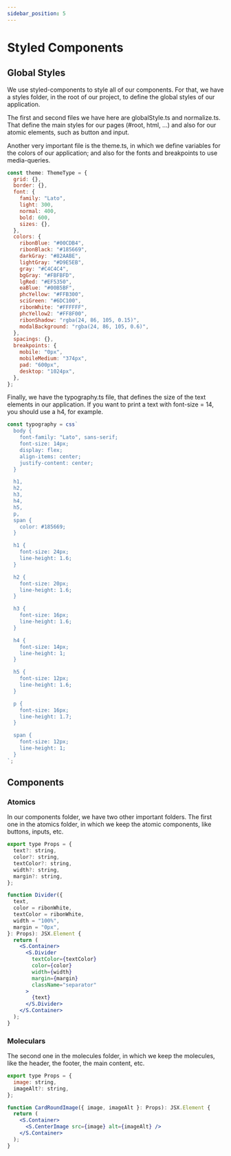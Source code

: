 ```yaml
---
sidebar_position: 5
---
```


# Styled Components

## Global Styles

We use styled-components to style all of our components. For that, we have a styles folder,
in the root of our project, to define the global styles of our application.

The first and second files we have here are globalStyle.ts and normalize.ts. That define the main styles
for our pages (#root, html, ...) and also for our atomic elements, such as button and input.

Another very important file is the theme.ts, in which we define variables for the colors of our application; and also for the fonts
and breakpoints to use media-queries.

```jsx title="src/styles/theme.ts"
const theme: ThemeType = {
  grid: {},
  border: {},
  font: {
    family: "Lato",
    light: 300,
    normal: 400,
    bold: 600,
    sizes: {},
  },
  colors: {
    ribonBlue: "#00CDB4",
    ribonBlack: "#185669",
    darkGray: "#82AABE",
    lightGray: "#D9E5EB",
    gray: "#C4C4C4",
    bgGray: "#FBFBFD",
    lgRed: "#EF5350",
    eaBlue: "#00B5BF",
    phcYellow: "#FFB300",
    sciGreen: "#6DC100",
    ribonWhite: "#FFFFFF",
    phcYellow2: "#FF8F00",
    ribonShadow: "rgba(24, 86, 105, 0.15)",
    modalBackground: "rgba(24, 86, 105, 0.6)",
  },
  spacings: {},
  breakpoints: {
    mobile: "0px",
    mobileMedium: "374px",
    pad: "600px",
    desktop: "1024px",
  },
};
```

Finally, we have the typography.ts file, that defines the size of the text elements in our
application. If you want to print a text with font-size = 14, you should use a h4, for example.

```jsx title="src/styles/typography.ts"
const typography = css`
  body {
    font-family: "Lato", sans-serif;
    font-size: 14px;
    display: flex;
    align-items: center;
    justify-content: center;
  }

  h1,
  h2,
  h3,
  h4,
  h5,
  p,
  span {
    color: #185669;
  }

  h1 {
    font-size: 24px;
    line-height: 1.6;
  }

  h2 {
    font-size: 20px;
    line-height: 1.6;
  }

  h3 {
    font-size: 16px;
    line-height: 1.6;
  }

  h4 {
    font-size: 14px;
    line-height: 1;
  }

  h5 {
    font-size: 12px;
    line-height: 1.6;
  }

  p {
    font-size: 16px;
    line-height: 1.7;
  }

  span {
    font-size: 12px;
    line-height: 1;
  }
`;
```

## Components

### Atomics

In our components folder, we have two other important folders. The first one in the atomics folder, in which
we keep the atomic components, like buttons, inputs, etc.

```jsx title="Example - src/components/atomics/Divider"
export type Props = {
  text?: string,
  color?: string,
  textColor?: string,
  width?: string,
  margin?: string,
};

function Divider({
  text,
  color = ribonWhite,
  textColor = ribonWhite,
  width = "100%",
  margin = "0px",
}: Props): JSX.Element {
  return (
    <S.Container>
      <S.Divider
        textColor={textColor}
        color={color}
        width={width}
        margin={margin}
        className="separator"
      >
        {text}
      </S.Divider>
    </S.Container>
  );
}
```

### Moleculars

The second one in the molecules folder, in which we
keep the molecules, like the header, the footer, the main content, etc.

```jsx title="Example - src/components/atomics/Divider"
export type Props = {
  image: string,
  imageAlt?: string,
};

function CardRoundImage({ image, imageAlt }: Props): JSX.Element {
  return (
    <S.Container>
      <S.CenterImage src={image} alt={imageAlt} />
    </S.Container>
  );
}
```
